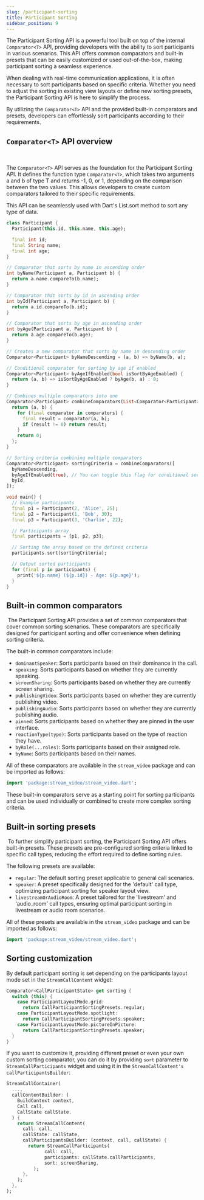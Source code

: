 ```yaml
---
slug: /participant-sorting
title: Participant Sorting
sidebar_position: 9
---
```


The Participant Sorting API is a powerful tool built on top of the internal `Comparator<T>` API, providing developers with the ability to sort participants in various scenarios. This API offers common comparators and built-in presets that can be easily customized or used out-of-the-box, making participant sorting a seamless experience.

When dealing with real-time communication applications, it is often necessary to sort participants based on specific criteria. Whether you need to adjust the sorting in existing view layouts or define new sorting presets, the Participant Sorting API is here to simplify the process.

By utilizing the `Comparator<T>` API and the provided built-in comparators and presets, developers can effortlessly sort participants according to their requirements.

## `Comparator<T>` API overview
​

The `Comparator<T>` API serves as the foundation for the Participant Sorting API. It defines the function type `Comparator<T>`, which takes two arguments a and b of type T and returns -1, 0, or 1, depending on the comparison between the two values. This allows developers to create custom comparators tailored to their specific requirements.

This API can be seamlessly used with Dart's List.sort method to sort any type of data.

```dart
class Participant {
  Participant(this.id, this.name, this.age);

  final int id;
  final String name;
  final int age;
}

// Comparator that sorts by name in ascending order
int byName(Participant a, Participant b) {
  return a.name.compareTo(b.name);
}

// Comparator that sorts by id in ascending order
int byId(Participant a, Participant b) {
  return a.id.compareTo(b.id);
}

// Comparator that sorts by age in ascending order
int byAge(Participant a, Participant b) {
  return a.age.compareTo(b.age);
}

// Creates a new comparator that sorts by name in descending order
Comparator<Participant> byNameDescending = (a, b) => byName(b, a);

// Conditional comparator for sorting by age if enabled
Comparator<Participant> byAgeIfEnabled(bool isSortByAgeEnabled) {
  return (a, b) => isSortByAgeEnabled ? byAge(b, a) : 0;
}

// Combines multiple comparators into one
Comparator<Participant> combineComparators(List<Comparator<Participant>> comparators) {
  return (a, b) {
    for (final comparator in comparators) {
      final result = comparator(a, b);
      if (result != 0) return result;
    }
    return 0;
  };
}

// Sorting criteria combining multiple comparators
Comparator<Participant> sortingCriteria = combineComparators([
  byNameDescending,
  byAgeIfEnabled(true), // You can toggle this flag for conditional sorting
  byId,
]);

void main() {
  // Example participants
  final p1 = Participant(2, 'Alice', 25);
  final p2 = Participant(1, 'Bob', 30);
  final p3 = Participant(3, 'Charlie', 22);

  // Participants array
  final participants = [p1, p2, p3];

  // Sorting the array based on the defined criteria
  participants.sort(sortingCriteria);

  // Output sorted participants
  for (final p in participants) {
    print('${p.name} (${p.id}) - Age: ${p.age}');
  }
}
```

## Built-in common comparators
​
The Participant Sorting API provides a set of common comparators that cover common sorting scenarios. These comparators are specifically designed for participant sorting and offer convenience when defining sorting criteria.

The built-in common comparators include:

* `dominantSpeaker`: Sorts participants based on their dominance in the call.
* `speaking`: Sorts participants based on whether they are currently speaking.
* `screenSharing`: Sorts participants based on whether they are currently screen sharing.
* `publishingVideo`: Sorts participants based on whether they are currently publishing video.
* `publishingAudio`: Sorts participants based on whether they are currently publishing audio.
* `pinned`: Sorts participants based on whether they are pinned in the user interface.
* `reactionType(type)`: Sorts participants based on the type of reaction they have.
* `byRole(...roles)`: Sorts participants based on their assigned role.
* `byName`: Sorts participants based on their names.

All of these comparators are available in the `stream_video` package and can be imported as follows:

```dart
import 'package:stream_video/stream_video.dart';
```

These built-in comparators serve as a starting point for sorting participants and can be used individually or combined to create more complex sorting criteria.

## Built-in sorting presets
​
To further simplify participant sorting, the Participant Sorting API offers built-in presets. These presets are pre-configured sorting criteria linked to specific call types, reducing the effort required to define sorting rules.

The following presets are available:

* `regular`: The default sorting preset applicable to general call scenarios.
* `speaker`: A preset specifically designed for the 'default' call type, optimizing participant sorting for speaker layout view.
* `livestreamOrAudioRoom`: A preset tailored for the 'livestream' and 'audio_room' call types, ensuring optimal participant sorting in livestream or audio room scenarios.

All of these presets are available in the `stream_video` package and can be imported as follows:

```dart
import 'package:stream_video/stream_video.dart';
```

## Sorting customization

By default participant sorting is set depending on the participants layout mode set in the `StreamCallContent` widget:

```dart
Comparator<CallParticipantState> get sorting {
  switch (this) {
    case ParticipantLayoutMode.grid:
      return CallParticipantSortingPresets.regular;
    case ParticipantLayoutMode.spotlight:
      return CallParticipantSortingPresets.speaker;
    case ParticipantLayoutMode.pictureInPicture:
      return CallParticipantSortingPresets.speaker;
  }
}
```

If you want to customize it, providing different preset or even your own custom sorting comparator, you can do it by providing `sort` parameter to `StreamCallParticipants` widget and using it in the `StreamCallContent's` `callParticipantsBuilder`:

```dart
StreamCallContainer(
  ...,
  callContentBuilder: (
    BuildContext context,
    Call call,
    CallState callState,
  ) {
    return StreamCallContent(
      call: call,
      callState: callState,
      callParticipantsBuilder: (context, call, callState) {
        return StreamCallParticipants(
              call: call,
              participants: callState.callParticipants,
              sort: screenSharing,
          );
      },
    );
  },
);
```